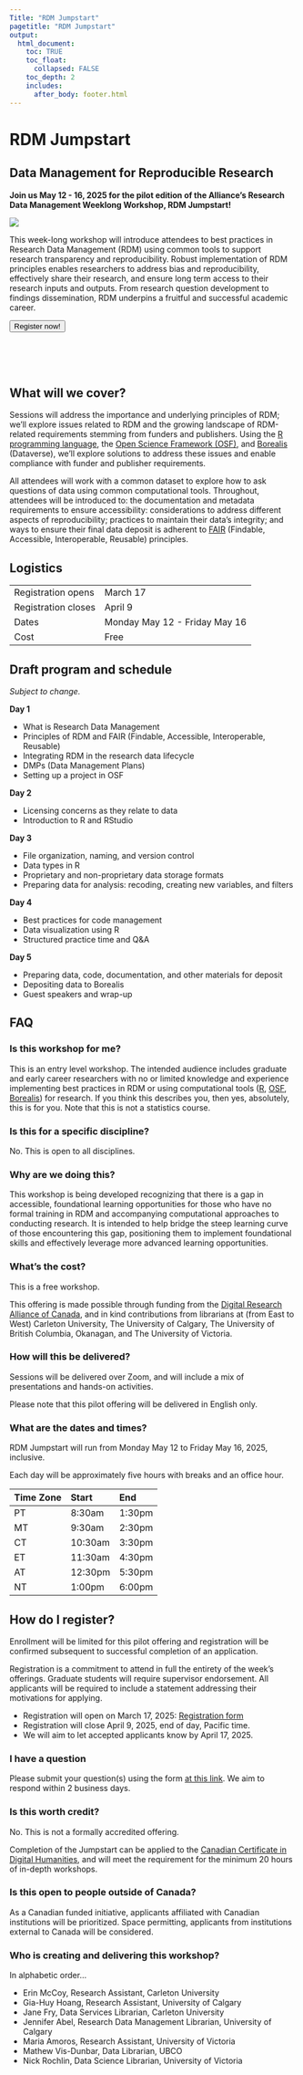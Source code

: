 ```yaml
---
Title: "RDM Jumpstart"
pagetitle: "RDM Jumpstart"
output:
  html_document:
    toc: TRUE
    toc_float:
      collapsed: FALSE
    toc_depth: 2
    includes:
      after_body: footer.html
---
```


# RDM Jumpstart

## [Data Management for Reproducible Research]{.subtitle}

[**Join us May 12 - 16, 2025 for the pilot edition of the Alliance's Research Data Management Weeklong Workshop, RDM Jumpstart!**]{.intro}

![](images/Alliance_logo_Symbol.png)

This week-long workshop will introduce attendees to best practices in Research Data Management (RDM) using common tools to support research transparency and reproducibility. Robust implementation of RDM principles enables researchers to address bias and reproducibility, effectively share their research, and ensure long term access to their research inputs and outputs. From research question development to findings dissemination, RDM underpins a fruitful and successful academic career.


<a href = "https://docs.google.com/forms/d/e/1FAIpQLSf1ytm3CrL_b8AEB6tuwpYs-6LFVemoRii4xIKieU1Lkfho6w/viewform"><button class = "reportLink fullreportLink ">Register now!</button></a>

<br>
<br>
<br>

## What will we cover?

Sessions will address the importance and underlying principles of RDM; we'll explore issues related to RDM and the growing landscape of RDM-related requirements stemming from funders and publishers. Using the [R programming language](https://www.r-project.org/), the [Open Science Framework (OSF)](https://osf.io/), and [Borealis](https://borealisdata.ca/) (Dataverse), we'll explore solutions to address these issues and enable compliance with funder and publisher requirements.

All attendees will work with a common dataset to explore how to ask questions of data using common computational tools. Throughout, attendees will be introduced to: the documentation and metadata requirements to ensure accessibility: considerations to address different aspects of reproducibility; practices to maintain their data's integrity; and ways to ensure their final data deposit is adherent to [FAIR](https://www.go-fair.org/fair-principles/) (Findable, Accessible, Interoperable, Reusable) principles.

## Logistics

| | |
| --- | --- |
| Registration opens | March 17 | 
| Registration closes |	April 9 |
| Dates | Monday May 12 - Friday May 16 |
| Cost | Free |

## Draft program and schedule

*Subject to change.*

**Day 1**

* What is Research Data Management
* Principles of RDM and FAIR (Findable, Accessible, Interoperable, Reusable)
* Integrating RDM in the research data lifecycle
* DMPs (Data Management Plans)
* Setting up a project in OSF

**Day 2**

* Licensing concerns as they relate to data
* Introduction to R and RStudio

**Day 3**

* File organization, naming, and version control
* Data types in R
* Proprietary and non-proprietary data storage formats
* Preparing data for analysis: recoding, creating new variables, and filters 

**Day 4**

* Best practices for code management
* Data visualization using R
* Structured practice time and Q&A 

**Day 5**

* Preparing data, code, documentation, and other materials for deposit
* Depositing data to Borealis
* Guest speakers and wrap-up

## FAQ

### Is this workshop for me?

This is an entry level workshop. The intended audience includes graduate and early career researchers with no or limited knowledge and experience implementing best practices in RDM or using computational tools ([R](https://www.r-project.org/), [OSF](https://osf.io/), [Borealis](https://borealisdata.ca/)) for research. If you think this describes you, then yes, absolutely, this is for you. Note that this is not a statistics course.

### Is this for a specific discipline?

No. This is open to all disciplines.

### Why are we doing this?

This workshop is being developed recognizing that there is a gap in accessible, foundational learning opportunities for those who have no formal training in RDM and accompanying computational approaches to conducting research. It is intended to help bridge the steep learning curve of those encountering this gap, positioning them to implement foundational skills and effectively leverage more advanced learning opportunities.

### What's the cost?

This is a free workshop.

This offering is made possible through funding from the [Digital Research Alliance of Canada](https://www.alliancecan.ca/en), and in kind contributions from librarians at (from East to West) Carleton University, The University of Calgary, The University of British Columbia, Okanagan, and The University of Victoria.

### How will this be delivered?

Sessions will be delivered over Zoom, and will include a mix of presentations and hands-on activities. 

Please note that this pilot offering will be delivered in English only.

### What are the dates and times?

RDM Jumpstart will run from Monday May 12 to Friday May 16, 2025, inclusive.

Each day will be approximately five hours with breaks and an office hour.

| Time Zone | Start | End |
| :--- | :--- | :--- |
| PT | 8:30am | 1:30pm |
| MT | 9:30am | 2:30pm |
| CT | 10:30am | 3:30pm 
| ET | 11:30am | 4:30pm |
| AT | 12:30pm | 5:30pm |
| NT | 1:00pm | 6:00pm |

## How do I register?

Enrollment will be limited for this pilot offering and registration will be confirmed subsequent to successful completion of an application.

Registration is a commitment to attend in full the entirety of the week's offerings. Graduate students will require supervisor endorsement. All applicants will be required to include a statement addressing their motivations for applying.

* Registration will open on March 17, 2025: [Registration form](https://docs.google.com/forms/d/e/1FAIpQLSf1ytm3CrL_b8AEB6tuwpYs-6LFVemoRii4xIKieU1Lkfho6w/viewform)
* Registration will close April 9, 2025, end of day, Pacific time.
* We will aim to let accepted applicants know by April 17, 2025.

### I have a question

Please submit your question(s) using the form [at this link](https://docs.google.com/forms/d/e/1FAIpQLSfaAPDzNIr9TW_r7EC5f2In5SCg06S3Mvc0pG4XT7xMN57KXA/viewform?usp=header). We aim to respond within 2 business days.

### Is this worth credit?

No. This is not a formally accredited offering.

Completion of the Jumpstart can be applied to the [Canadian Certificate in Digital Humanities](https://ccdhhn.ca/about-us/), and will meet the requirement for the minimum 20 hours of in-depth workshops.

### Is this open to people outside of Canada?

As a Canadian funded initiative, applicants affiliated with Canadian institutions will be prioritized. Space permitting, applicants from institutions external to Canada will be considered.

### Who is creating and delivering this workshop?

In alphabetic order...

* Erin McCoy, Research Assistant, Carleton University
* Gia-Huy Hoang, Research Assistant, University of Calgary 
* Jane Fry, Data Services Librarian, Carleton University
* Jennifer Abel, Research Data Management Librarian, University of Calgary
* Maria Amoros, Research Assistant, University of Victoria
* Mathew Vis-Dunbar, Data Librarian, UBCO
* Nick Rochlin, Data Science Librarian, University of Victoria

